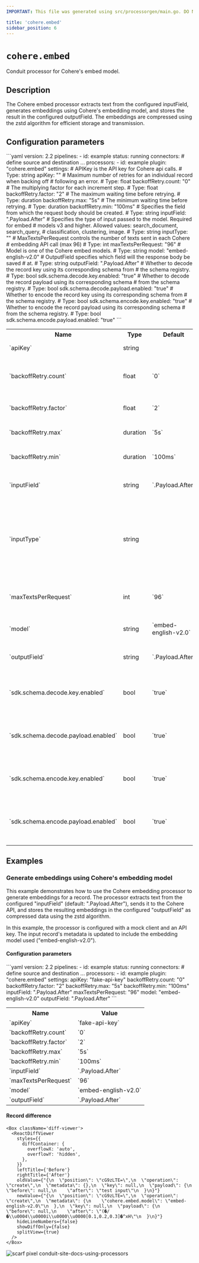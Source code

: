 ```yaml
---
IMPORTANT: This file was generated using src/processorgen/main.go. DO NOT EDIT.

title: 'cohere.embed'
sidebar_position: 6
---
```



# `cohere.embed`

Conduit processor for Cohere's embed model.

## Description

The Cohere embed processor extracts text from the configured inputField, generates embeddings using Cohere's embedding model, and stores the result in the configured outputField. The embeddings are compressed using the zstd algorithm for efficient storage and transmission.

## Configuration parameters

<Tabs groupId="config-params">
  <TabItem value="yaml" label="YAML">
```yaml
version: 2.2
pipelines:
  - id: example
    status: running
    connectors:
      # define source and destination ...
    processors:
      - id: example
        plugin: "cohere.embed"
        settings:
          # APIKey is the API key for Cohere api calls.
          # Type: string
          apiKey: ""
          # Maximum number of retries for an individual record when backing off
          # following an error.
          # Type: float
          backoffRetry.count: "0"
          # The multiplying factor for each increment step.
          # Type: float
          backoffRetry.factor: "2"
          # The maximum waiting time before retrying.
          # Type: duration
          backoffRetry.max: "5s"
          # The minimum waiting time before retrying.
          # Type: duration
          backoffRetry.min: "100ms"
          # Specifies the field from which the request body should be created.
          # Type: string
          inputField: ".Payload.After"
          # Specifies the type of input passed to the model. Required for embed
          # models v3 and higher. Allowed values: search_document, search_query,
          # classification, clustering, image.
          # Type: string
          inputType: ""
          # MaxTextsPerRequest controls the number of texts sent in each Cohere
          # embedding API call (max 96)
          # Type: int
          maxTextsPerRequest: "96"
          # Model is one of the Cohere embed models.
          # Type: string
          model: "embed-english-v2.0"
          # OutputField specifies which field will the response body be saved
          # at.
          # Type: string
          outputField: ".Payload.After"
          # Whether to decode the record key using its corresponding schema from
          # the schema registry.
          # Type: bool
          sdk.schema.decode.key.enabled: "true"
          # Whether to decode the record payload using its corresponding schema
          # from the schema registry.
          # Type: bool
          sdk.schema.decode.payload.enabled: "true"
          # Whether to encode the record key using its corresponding schema from
          # the schema registry.
          # Type: bool
          sdk.schema.encode.key.enabled: "true"
          # Whether to encode the record payload using its corresponding schema
          # from the schema registry.
          # Type: bool
          sdk.schema.encode.payload.enabled: "true"
```
  </TabItem>
  <TabItem value="table" label="Table">
  <table class="no-margin-table">
      <tr>
        <th>Name</th>
        <th>Type</th>
        <th>Default</th>
        <th>Description</th>
      </tr>
      <tr>
        <td>`apiKey`</td>
        <td>string</td>
        <td><Chip label="null" /></td>
        <td>
  APIKey is the API key for Cohere api calls.
        </td>
      </tr>
      <tr>
        <td>`backoffRetry.count`</td>
        <td>float</td>
        <td>`0`</td>
        <td>
  Maximum number of retries for an individual record when backing off following an error.
        </td>
      </tr>
      <tr>
        <td>`backoffRetry.factor`</td>
        <td>float</td>
        <td>`2`</td>
        <td>
  The multiplying factor for each increment step.
        </td>
      </tr>
      <tr>
        <td>`backoffRetry.max`</td>
        <td>duration</td>
        <td>`5s`</td>
        <td>
  The maximum waiting time before retrying.
        </td>
      </tr>
      <tr>
        <td>`backoffRetry.min`</td>
        <td>duration</td>
        <td>`100ms`</td>
        <td>
  The minimum waiting time before retrying.
        </td>
      </tr>
      <tr>
        <td>`inputField`</td>
        <td>string</td>
        <td>`.Payload.After`</td>
        <td>
  Specifies the field from which the request body should be created.
        </td>
      </tr>
      <tr>
        <td>`inputType`</td>
        <td>string</td>
        <td><Chip label="null" /></td>
        <td>
  Specifies the type of input passed to the model. Required for embed models v3 and higher.
Allowed values: search_document, search_query, classification, clustering, image.
        </td>
      </tr>
      <tr>
        <td>`maxTextsPerRequest`</td>
        <td>int</td>
        <td>`96`</td>
        <td>
  MaxTextsPerRequest controls the number of texts sent in each Cohere embedding API call (max 96)
        </td>
      </tr>
      <tr>
        <td>`model`</td>
        <td>string</td>
        <td>`embed-english-v2.0`</td>
        <td>
  Model is one of the Cohere embed models.
        </td>
      </tr>
      <tr>
        <td>`outputField`</td>
        <td>string</td>
        <td>`.Payload.After`</td>
        <td>
  OutputField specifies which field will the response body be saved at.
        </td>
      </tr>
      <tr>
        <td>`sdk.schema.decode.key.enabled`</td>
        <td>bool</td>
        <td>`true`</td>
        <td>
  Whether to decode the record key using its corresponding schema from the schema registry.
        </td>
      </tr>
      <tr>
        <td>`sdk.schema.decode.payload.enabled`</td>
        <td>bool</td>
        <td>`true`</td>
        <td>
  Whether to decode the record payload using its corresponding schema from the schema registry.
        </td>
      </tr>
      <tr>
        <td>`sdk.schema.encode.key.enabled`</td>
        <td>bool</td>
        <td>`true`</td>
        <td>
  Whether to encode the record key using its corresponding schema from the schema registry.
        </td>
      </tr>
      <tr>
        <td>`sdk.schema.encode.payload.enabled`</td>
        <td>bool</td>
        <td>`true`</td>
        <td>
  Whether to encode the record payload using its corresponding schema from the schema registry.
        </td>
      </tr>
    </table>
  </TabItem>
</Tabs>

## Examples

### Generate embeddings using Cohere's embedding model


This example demonstrates how to use the Cohere embedding processor to generate embeddings for a record.
The processor extracts text from the configured "inputField" (default: ".Payload.After"), sends it to the Cohere API,
and stores the resulting embeddings in the configured "outputField" as compressed data using the zstd algorithm.

In this example, the processor is configured with a mock client and an API key. The input record's metadata is updated
to include the embedding model used ("embed-english-v2.0").

#### Configuration parameters

<Tabs groupId="config-params">
  <TabItem value="yaml" label="YAML">
```yaml
version: 2.2
pipelines:
  - id: example
    status: running
    connectors:
      # define source and destination ...
    processors:
      - id: example
        plugin: "cohere.embed"
        settings:
          apiKey: "fake-api-key"
          backoffRetry.count: "0"
          backoffRetry.factor: "2"
          backoffRetry.max: "5s"
          backoffRetry.min: "100ms"
          inputField: ".Payload.After"
          maxTextsPerRequest: "96"
          model: "embed-english-v2.0"
          outputField: ".Payload.After"
```
  </TabItem>
  <TabItem value="table" label="Table">
  <table class="no-margin-table">
      <tr>
        <th>Name</th>
        <th>Value</th>
      </tr>
      <tr>
        <td>`apiKey`</td>
        <td>`fake-api-key`</td>
      </tr>
      <tr>
        <td>`backoffRetry.count`</td>
        <td>`0`</td>
      </tr>
      <tr>
        <td>`backoffRetry.factor`</td>
        <td>`2`</td>
      </tr>
      <tr>
        <td>`backoffRetry.max`</td>
        <td>`5s`</td>
      </tr>
      <tr>
        <td>`backoffRetry.min`</td>
        <td>`100ms`</td>
      </tr>
      <tr>
        <td>`inputField`</td>
        <td>`.Payload.After`</td>
      </tr>
      <tr>
        <td>`maxTextsPerRequest`</td>
        <td>`96`</td>
      </tr>
      <tr>
        <td>`model`</td>
        <td>`embed-english-v2.0`</td>
      </tr>
      <tr>
        <td>`outputField`</td>
        <td>`.Payload.After`</td>
      </tr>
    </table>
  </TabItem>
</Tabs>

#### Record difference

```mdx-code-block
<Box className='diff-viewer'>
  <ReactDiffViewer
    styles={{
      diffContainer: {
        overflowX: 'auto',
        overflowY: 'hidden',
      },
    }}
    leftTitle={'Before'}
    rightTitle={'After'}
    oldValue={"{\n  \"position\": \"cG9zLTE=\",\n  \"operation\": \"create\",\n  \"metadata\": {},\n  \"key\": null,\n  \"payload\": {\n    \"before\": null,\n    \"after\": \"test input\"\n  }\n}"}
    newValue={"{\n  \"position\": \"cG9zLTE=\",\n  \"operation\": \"create\",\n  \"metadata\": {\n    \"cohere.embed.model\": \"embed-english-v2.0\"\n  },\n  \"key\": null,\n  \"payload\": {\n    \"before\": null,\n    \"after\": \"(�/�\\u0004\\u0000i\\u0000\\u0000[0.1,0.2,0.3]�^xH\"\n  }\n}"}
    hideLineNumbers={false}
    showDiffOnly={false}
    splitView={true}
  />
</Box>
```



![scarf pixel conduit-site-docs-using-processors](https://static.scarf.sh/a.png?x-pxid=02ff4382-6501-4410-b523-fa8e7f879b00)